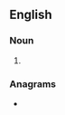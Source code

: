 {{also|scopies}}
==English==

===Noun===
{{head|en|noun form}}

# {{plural of|en|Scopie}}

===Anagrams===
* {{anagrams|en|a=ceiopss|piscose|psicose|spicose}}